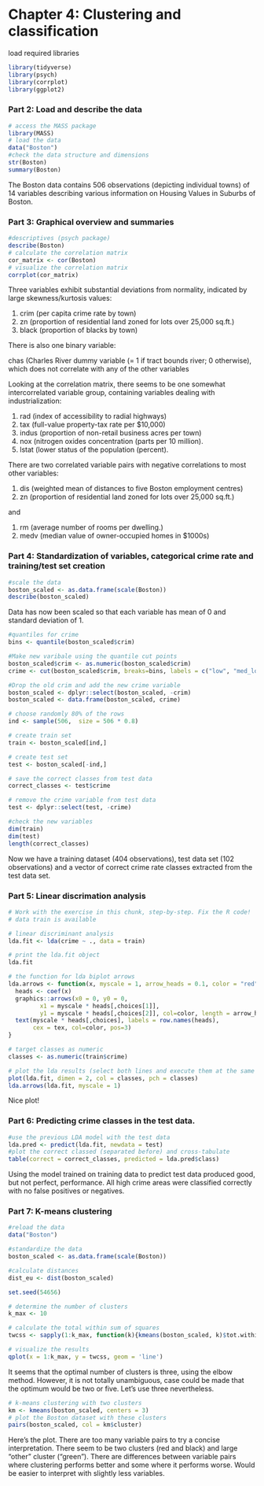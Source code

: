 # Chapter 4: Clustering and classification

load required libraries
```r
library(tidyverse)
library(psych)
library(corrplot)
library(ggplot2)
```


### Part 2: Load and describe the data


```r
# access the MASS package
library(MASS)
# load the data
data("Boston")
#check the data structure and dimensions
str(Boston)
summary(Boston)
```

The Boston data contains 506 observations (depicting individual towns) of 14 variables describing various information on Housing Values in Suburbs of Boston.


### Part 3: Graphical overview and summaries


```r
#descriptives (psych package)
describe(Boston)
# calculate the correlation matrix
cor_matrix <- cor(Boston) 
# visualize the correlation matrix
corrplot(cor_matrix)
```

Three variables exhibit substantial deviations from normality, indicated by large skewness/kurtosis values:

1. crim (per capita crime rate by town)
2. zn (proportion of residential land zoned for lots over 25,000 sq.ft.)
3. black (proportion of blacks by town)

There is also one binary variable:

chas (Charles River dummy variable (= 1 if tract bounds river; 0 otherwise), which does not correlate with any of the other variables


Looking at the correlation matrix, there seems to be one somewhat intercorrelated variable group, containing variables dealing with industrialization:

1. rad (index of accessibility to radial highways)
2. tax (full-value property-tax rate per $10,000)
3. indus (proportion of non-retail business acres per town)
4. nox (nitrogen oxides concentration (parts per 10 million).
5. lstat (lower status of the population (percent).

There are two correlated variable pairs with negative correlations to most other variables:

1. dis (weighted mean of distances to five Boston employment centres)
2. zn (proportion of residential land zoned for lots over 25,000 sq.ft.)

and

1. rm (average number of rooms per dwelling.)
2. medv (median value of owner-occupied homes in $1000s)

 
### Part 4: Standardization of variables, categorical crime rate and training/test set creation

```r
#scale the data
boston_scaled <- as.data.frame(scale(Boston))
describe(boston_scaled)
```

Data has now been scaled so that each variable has mean of 0 and standard deviation of 1. 


```r
#quantiles for crime
bins <- quantile(boston_scaled$crim)

#Make new varibale using the quantile cut points
boston_scaled$crim <- as.numeric(boston_scaled$crim)
crime <- cut(boston_scaled$crim, breaks=bins, labels = c("low", "med_low", "med_high", "high"), include.lowest = TRUE)

#Drop the old crim and add the new crime variable
boston_scaled <- dplyr::select(boston_scaled, -crim)
boston_scaled <- data.frame(boston_scaled, crime)

# choose randomly 80% of the rows
ind <- sample(506,  size = 506 * 0.8)

# create train set
train <- boston_scaled[ind,]

# create test set 
test <- boston_scaled[-ind,]

# save the correct classes from test data
correct_classes <- test$crime

# remove the crime variable from test data
test <- dplyr::select(test, -crime)

#check the new variables
dim(train)
dim(test)
length(correct_classes)
```
Now we have a training dataset (404 observations), test data set (102 observations) and a vector of correct crime rate classes extracted from the test data set.

### Part 5: Linear discrimation analysis

```r
# Work with the exercise in this chunk, step-by-step. Fix the R code!
# data train is available

# linear discriminant analysis
lda.fit <- lda(crime ~ ., data = train)

# print the lda.fit object
lda.fit

# the function for lda biplot arrows
lda.arrows <- function(x, myscale = 1, arrow_heads = 0.1, color = "red", tex = 0.75, choices = c(1,2)){
  heads <- coef(x)
  graphics::arrows(x0 = 0, y0 = 0, 
         x1 = myscale * heads[,choices[1]], 
         y1 = myscale * heads[,choices[2]], col=color, length = arrow_heads)
  text(myscale * heads[,choices], labels = row.names(heads), 
       cex = tex, col=color, pos=3)
}

# target classes as numeric
classes <- as.numeric(train$crime)

# plot the lda results (select both lines and execute them at the same time!)
plot(lda.fit, dimen = 2, col = classes, pch = classes)
lda.arrows(lda.fit, myscale = 1)

```
Nice plot!


### Part 6: Predicting crime classes in the test data. 

```r
#use the previous LDA model with the test data
lda.pred <- predict(lda.fit, newdata = test)
#plot the correct classed (separated before) and cross-tabulate
table(correct = correct_classes, predicted = lda.pred$class)
```

Using the model trained on training data to predict test data produced good, but not perfect, performance. All high crime areas were classified correctly with no false positives or negatives. 

### Part 7: K-means clustering

```r
#reload the data
data("Boston")

#standardize the data
boston_scaled <- as.data.frame(scale(Boston))

#calculate distances
dist_eu <- dist(boston_scaled)

set.seed(54656)

# determine the number of clusters
k_max <- 10

# calculate the total within sum of squares
twcss <- sapply(1:k_max, function(k){kmeans(boston_scaled, k)$tot.withinss})

# visualize the results
qplot(x = 1:k_max, y = twcss, geom = 'line')

```

It seems that the optimal number of clusters is three, using the elbow method. However, it is not totally unambiguous, case could be made that the optimum would be two or five. Let's use three nevertheless. 


```r
# k-means clustering with two clusters
km <- kmeans(boston_scaled, centers = 3)
# plot the Boston dataset with these clusters
pairs(boston_scaled, col = km$cluster)
```


Here's the plot. There are too many variable pairs to try a concise interpretation. There seem to be two clusters (red and black) and large "other" cluster ("green"). There are differences between variable pairs where clustering performs better and some where it performs worse. Would be easier to interpret with slightly less variables.







